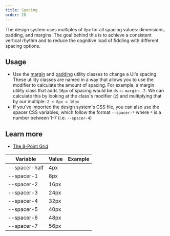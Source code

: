 ```yaml
---
title: Spacing
order: 20
---
```


The design system uses multiples of `8px` for all spacing values: dimensions, padding, and margins. The goal behind this is to achieve a consistent vertical rhythm and to reduce the cognitive load of fiddling with different spacing options.

## Usage

- Use the [margin](/utilities/margin/) and [padding](/utilities/padding/) utility classes to change a UI's spacing. These utility classes are named in a way that allows you to use the modifier to calculate the amount of spacing. For example, a margin utility class that adds `16px` of spacing would be `ds-u-margin--2`. We can calculate this by looking at the class's modifier (`2`) and multiplying that by our multiple: `2 × 8px = 16px`
- If you've imported the design system's CSS file, you can also use the spacer CSS variables, which follow the format `--spacer-*` where `*` is a number between 1–7 (i.e. `--spacer-4`)

## Learn more

- [The 8-Point Grid](https://spec.fm/specifics/8-pt-grid)

| Variable     | Value | Example                                                      |
| ------------ | ----- | --------------------------------------------------------------
| --spacer-half | 4px   | <div class="ds-u-fill--secondary example-spacer-half"></div> |
| --spacer-1    | 8px   | <div class="ds-u-fill--secondary example-spacer-1"></div>    |
| --spacer-2    | 16px  | <div class="ds-u-fill--secondary example-spacer-2"></div>    |
| --spacer-3    | 24px  | <div class="ds-u-fill--secondary example-spacer-3"></div>    |
| --spacer-4    | 32px  | <div class="ds-u-fill--secondary example-spacer-4"></div>    |
| --spacer-5    | 40px  | <div class="ds-u-fill--secondary example-spacer-5"></div>    |
| --spacer-6    | 48px  | <div class="ds-u-fill--secondary example-spacer-6"></div>    |
| --spacer-7    | 56px  | <div class="ds-u-fill--secondary example-spacer-7"></div>    |
